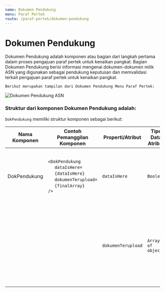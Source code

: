 ```yaml
---
name: Dokumen Pendukung
menu: Paraf Pertek
route: /paraf-pertek/dokumen-pendukung
---
```


# Dokumen Pendukung

Dokumen Pendukung adalah komponen atau bagian dari
langkah pertama dalam proses pengajuan paraf pertek untuk kenaikan pangkat.
Bagian Dokumen Pendukung berisi informasi mengenai
dokumen-dokumen milik ASN yang digunakan sebagai
pendukung keputusan dan memvalidasi terkait pengajuan paraf pertek untuk kenaikan pangkat.

```Berikut merupakan tampilan dari Dokumen Pendukung Menu Paraf Pertek:```

![Dokumen Pendukung ASN](../../src/img/paraf-pertek/StepOnePP_DokumenPendukung.png)

### Struktur dari komponen Dokumen Pendukung adalah:

`DokPendukung` memiliki struktur komponen sebagai berikut:

| Nama Komponen | Contoh Pemanggilan <br/> Komponen                                                                                                                                                                                                          | Properti/Atribut   | Tipe Data <br/> Atribut | Penjelasan                                                                                                                                                                                               |
| ------------- | ------------------------------------------------------------------------------------------------------------------------------------------------------------------------------------------------------------------------------------------ | ------------------ | ----------------------- | -------------------------------------------------------------------------------------------------------------------------------------------------------------------------------------------------------- |
| DokPendukung  | `<DokPendukung` <br/> &nbsp;&nbsp;&nbsp;&nbsp;&nbsp;`dataIsHere=` <br/> &nbsp;&nbsp;&nbsp;&nbsp;&nbsp;`{dataIsHere}` <br/> &nbsp;&nbsp;&nbsp;&nbsp;&nbsp;`dokumenTerupload=` <br/> &nbsp;&nbsp;&nbsp;&nbsp;&nbsp;`{finalArray}` <br/> `/>` | `dataIsHere`       | `Boolean`               | dataIsHere bertipe <br/> boolean yang berguna <br/> untuk memeriksa apakah ASN <br/> yang mengajukan usulan <br/> memiliki dokumen pendukung.                                                            |
|               |                                                                                                                                                                                                                                            | `dokumenTerupload` | `Array of object`       | dokumenTerupload <br/> bertipe array of object <br/> yang berisi data <br/> dokumen-dokumen <br/>pendukung yang <br/> dilampirkan oleh ASN <br/> yang melakukan pengajuan <br/> usulan kenaikan pangkat. |

